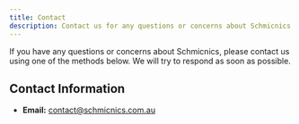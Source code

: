 ```yaml
---
title: Contact
description: Contact us for any questions or concerns about Schmicnics.
---
```


If you have any questions or concerns about Schmicnics, please contact us using one of the methods below. We will try to respond as soon as possible.

## Contact Information

-   **Email:** [contact@schmicnics.com.au](mailto:contact@schmicnics.com.au)
